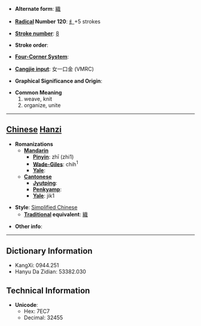 * '''Alternate form''': [[織]]

* '''[[Wiktionary:Chinese radical index| Radical]] Number 120''': [[Wiktionary:Chinese radical index 纟|纟]]+5 strokes

* '''[[Wiktionary:Chinese total strokes index|Stroke number]]''': [[Wiktionary:Chinese total strokes index 8|8]]

* '''Stroke order''': 

* '''[[Wiktionary:Chinese four corner index|Four-Corner System]]''': 

* '''[[Wiktionary:Chinese Cangjie index|Cangjie input]]''': 女一口金 (VMRC)

* '''Graphical Significance and Origin''': 

* '''Common Meaning'''
*#weave, knit
*# organize, unite


----

== [[Chinese]] [[Hanzi]] ==

* '''Romanizations'''
** '''[[Mandarin]]'''
*** '''[[Pinyin]]''': zhī (zhi1)
*** '''[[Wade-Giles]]''': chih<sup>1</sup>
*** '''[[Yale]]''': 
** '''[[Cantonese]]'''
*** '''[[Jyutping]]''':
*** '''[[Penkyamp]]''': 
*** '''[[Yale]]''': jik1

* '''Style''': [[Simplified Chinese]] 
** '''[[Traditional Chinese|Traditional]] equivalent''': [[織]]

* '''Other info''': 

----

== Dictionary Information ==

* KangXi: 0944.251
* Hanyu Da Zidian: 53382.030

== Technical Information ==

* '''Unicode''':
** Hex: 7EC7
** Decimal: 32455